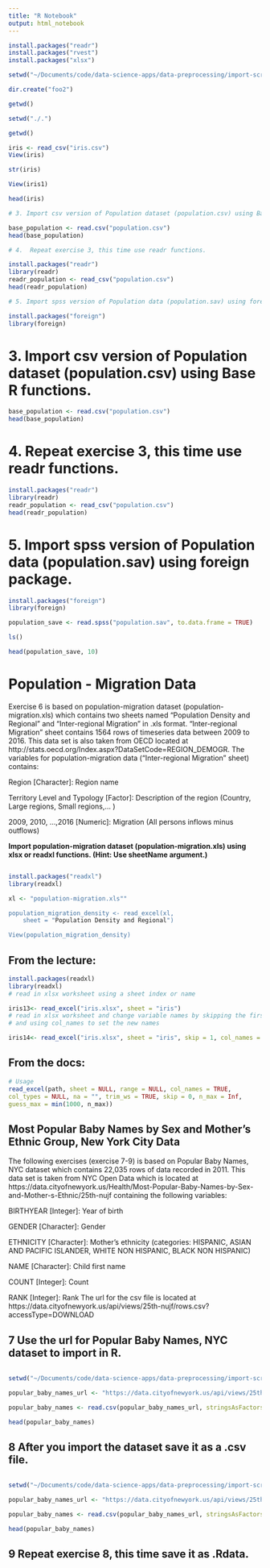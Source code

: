 ```yaml
---
title: "R Notebook"
output: html_notebook
---
```


```r
install.packages("readr")
install.packages("rvest")
install.packages("xlsx")

setwd("~/Documents/code/data-science-apps/data-preprocessing/import-scraping-export-week2")

dir.create("foo2")

getwd()

setwd("./.")

getwd()

iris <- read_csv("iris.csv")
View(iris)

str(iris)

View(iris1)

head(iris)

# 3. Import csv version of Population dataset (population.csv) using Base R functions.

base_population <- read.csv("population.csv")
head(base_population)

# 4.  Repeat exercise 3, this time use readr functions.

install.packages("readr")
library(readr)
readr_population <- read_csv("population.csv")
head(readr_population)

# 5. Import spss version of Population data (population.sav) using foreign package.

install.packages("foreign")
library(foreign)
```



# 3. Import csv version of Population dataset (population.csv) using Base R functions.

```r

base_population <- read.csv("population.csv")
head(base_population)
```

# 4.  Repeat exercise 3, this time use readr functions.


```r
install.packages("readr")
library(readr)
readr_population <- read_csv("population.csv")
head(readr_population)
```

# 5. Import spss version of Population data (population.sav) using foreign package.

```r
install.packages("foreign")
library(foreign)

population_save <- read.spss("population.sav", to.data.frame = TRUE)

ls()

head(population_save, 10)

```

# Population - Migration Data
Exercise 6 is based on population-migration dataset (population-migration.xls) which contains two sheets named “Population Density and Regional” and “Inter-regional Migration” in .xls format. “Inter-regional Migration” sheet contains 1564 rows of timeseries data between 2009 to 2016. This data set is also taken from OECD located at http://stats.oecd.org/Index.aspx?DataSetCode=REGION_DEMOGR. The variables for population-migration data (“Inter-regional Migration” sheet) contains:

Region [Character]: Region name

Territory Level and Typology [Factor]: Description of the region (Country, Large regions, Small regions,… )

2009, 2010, ...,2016 [Numeric]: Migration (All persons inflows minus outflows)

**Import population-migration dataset (population-migration.xls) using xlsx or readxl functions. (Hint: Use  sheetName argument.)**

```r

install.packages("readxl")
library(readxl)

xl <- "population-migration.xls""

population_migration_density <- read_excel(xl, 
    sheet = "Population Density and Regional")

View(population_migration_density)

```

## From the lecture:
```r
install.packages(readxl)
library(readxl)
# read in xlsx worksheet using a sheet index or name

iris13<- read_excel("iris.xlsx", sheet = "iris")
# read in xlsx worksheet and change variable names by skipping the first row
# and using col_names to set the new names

iris14<- read_excel("iris.xlsx", sheet = "iris", skip = 1, col_names = paste ("Var", 1:6))
```

## From the docs:
```r
# Usage
read_excel(path, sheet = NULL, range = NULL, col_names = TRUE,
col_types = NULL, na = "", trim_ws = TRUE, skip = 0, n_max = Inf,
guess_max = min(1000, n_max))

```

## Most Popular Baby Names by Sex and Mother’s Ethnic Group, New York City Data
The following exercises (exercise 7-9) is based on Popular Baby Names, NYC dataset which contains 22,035 rows of data recorded in 2011. This data set is taken from NYC Open Data which is located at https://data.cityofnewyork.us/Health/Most-Popular-Baby-Names-by-Sex-and-Mother-s-Ethnic/25th-nujf containing the following variables:

BIRTHYEAR [Integer]: Year of birth

GENDER [Character]: Gender

ETHNICITY [Character]: Mother’s ethnicity (categories: HISPANIC, ASIAN AND PACIFIC ISLANDER, WHITE NON HISPANIC, BLACK NON HISPANIC)

NAME [Character]: Child first name

COUNT [Integer]: Count

RANK [Integer]: Rank
The url for the csv file is located at https://data.cityofnewyork.us/api/views/25th-nujf/rows.csv?accessType=DOWNLOAD

## 7 Use the url for Popular Baby Names, NYC dataset to import in R.

```r

setwd("~/Documents/code/data-science-apps/data-preprocessing/import-scraping-export-week2")

popular_baby_names_url <- "https://data.cityofnewyork.us/api/views/25th-nujf/rows.csv?accessType=DOWNLOAD"

popular_baby_names <- read.csv(popular_baby_names_url, stringsAsFactors = FALSE)

head(popular_baby_names)

```

## 8 After you import the dataset save it as a .csv file.

```r

setwd("~/Documents/code/data-science-apps/data-preprocessing/import-scraping-export-week2")

popular_baby_names_url <- "https://data.cityofnewyork.us/api/views/25th-nujf/rows.csv?accessType=DOWNLOAD"

popular_baby_names <- read.csv(popular_baby_names_url, stringsAsFactors = FALSE)

head(popular_baby_names)

```


## 9 Repeat exercise 8, this time save it as .Rdata.

```r

```





